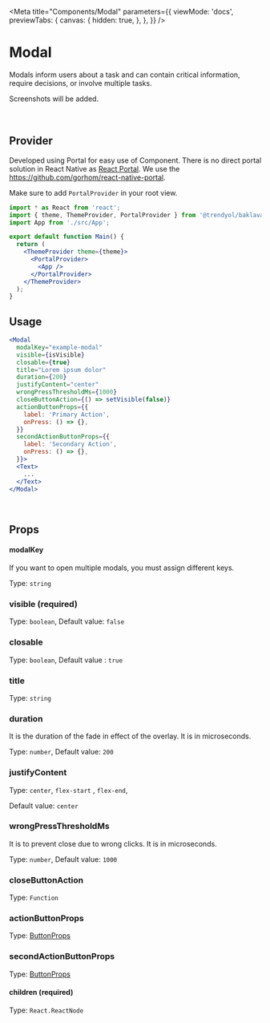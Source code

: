 
<Meta
  title="Components/Modal"
  parameters={{
    viewMode: 'docs',
    previewTabs: {
      canvas: {
        hidden: true,
      },
    },
  }}
/>

# Modal

Modals inform users about a task and can contain critical information, require decisions, or involve multiple tasks.

<div
  style={{
    display: 'flex',
    flexWrap: 'wrap',
    justifyContent: 'flex-start',
  }}>
  Screenshots will be added.
</div>

<br/>
<br/>

## Provider
Developed using Portal for easy use of Component. 
There is no direct portal solution in React Native as <a href="https://legacy.reactjs.org/docs/portals.html" title="title">React Portal</a>.
We use the https://github.com/gorhom/react-native-portal.

Make sure to add `PortalProvider` in your root view.

```jsx
import * as React from 'react';
import { theme, ThemeProvider, PortalProvider } from '@trendyol/baklava-react-native';
import App from './src/App';

export default function Main() {
  return (
    <ThemeProvider theme={theme}>
      <PortalProvider>
        <App />
      </PortalProvider>
    </ThemeProvider>
  );
}
```


## Usage

```jsx
<Modal
  modalKey="example-modal"
  visible={isVisible}
  closable={true}
  title="Lorem ipsum dolor"
  duration={200}
  justifyContent="center"
  wrongPressThresholdMs={1000}
  closeButtonAction={() => setVisible(false)}
  actionButtonProps={{
    label: 'Primary Action',
    onPress: () => {},
  }}
  secondActionButtonProps={{
    label: 'Secondary Action',
    onPress: () => {},
  }}>
  <Text>
    ...
  </Text>
</Modal>
```

<br />

## Props

#### modalKey

If you want to open multiple modals, you must assign different keys.

Type: `string`

### visible (required)

Type: `boolean`, Default value: `false`

### closable 

Type: `boolean`, Default value : `true` 

### title 

Type: `string` 

### duration 

It is the duration of the fade in effect of the overlay. It is in microseconds.

Type: `number`, Default value: `200`

### justifyContent

Type: `center`, `flex-start` , `flex-end`, 

Default value: `center`

### wrongPressThresholdMs 

It is to prevent close due to wrong clicks. It is in microseconds.

Type: `number`, Default value: `1000`

### closeButtonAction 

Type: `Function` 

### actionButtonProps 

Type: <a href="/docs/components-button--page" title="title">ButtonProps</a> 

### secondActionButtonProps 

Type: <a href="/docs/components-button--page" title="title">ButtonProps</a> 



#### children (required)

Type: `React.ReactNode`
